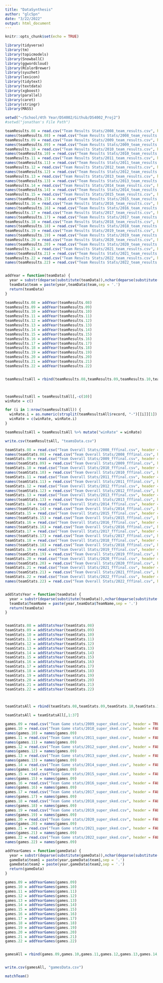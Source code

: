 ```yaml
---
title: "DataSynthesis"
author: "glc5pn"
date: "3/22/2022"
output: html_document
---
```


```r
knitr::opts_chunk$set(echo = TRUE)

library(tidyverse)
library(tm)
library(topicmodels)
library(SnowballC)
library(ggwordcloud)
library(RColorBrewer)
library(syuzhet)
library(lexicon)
library(tidytext)
library(textdata)
library(xgboost)
library(parallel)
library(caret)
library(stringr)
library(MASS)

setwd("~/School/4th Year/DS4002/Github/DS4002_Proj2")
#setwd("jonathan's File Path")
```


```r
teamResults.08 = read.csv("Team Results Stats/2008_team_results.csv", header = FALSE)[-c(1),]
names(teamResults.08) = read.csv("Team Results Stats/2008_team_results.csv", header = FALSE)[1,]
teamResults.09 = read.csv("Team Results Stats/2009_team_results.csv", header = FALSE)[-c(1),]
names(teamResults.09) = read.csv("Team Results Stats/2009_team_results.csv", header = FALSE)[1,]
teamResults.10 = read.csv("Team Results Stats/2010_team_results.csv", header = FALSE)[-c(1),]
names(teamResults.10) = read.csv("Team Results Stats/2010_team_results.csv", header = FALSE)[1,]
teamResults.11 = read.csv("Team Results Stats/2011_team_results.csv", header = FALSE)[-c(1),]
names(teamResults.11) = read.csv("Team Results Stats/2011_team_results.csv", header = FALSE)[1,]
teamResults.12 = read.csv("Team Results Stats/2012_team_results.csv", header = FALSE)[-c(1),]
names(teamResults.12) = read.csv("Team Results Stats/2012_team_results.csv", header = FALSE)[1,]
teamResults.13 = read.csv("Team Results Stats/2013_team_results.csv", header = FALSE)[-c(1),]
names(teamResults.13) = read.csv("Team Results Stats/2013_team_results.csv", header = FALSE)[1,]
teamResults.14 = read.csv("Team Results Stats/2014_team_results.csv", header = FALSE)[-c(1),]
names(teamResults.14) = read.csv("Team Results Stats/2014_team_results.csv", header = FALSE)[1,]
teamResults.15 = read.csv("Team Results Stats/2015_team_results.csv", header = FALSE)[-c(1),]
names(teamResults.15) = read.csv("Team Results Stats/2015_team_results.csv", header = FALSE)[1,]
teamResults.16 = read.csv("Team Results Stats/2016_team_results.csv", header = FALSE)[-c(1),]
names(teamResults.16) = read.csv("Team Results Stats/2016_team_results.csv", header = FALSE)[1,]
teamResults.17 = read.csv("Team Results Stats/2017_team_results.csv", header = FALSE)[-c(1),]
names(teamResults.17) = read.csv("Team Results Stats/2017_team_results.csv", header = FALSE)[1,]
teamResults.18 = read.csv("Team Results Stats/2018_team_results.csv", header = FALSE)[-c(1),]
names(teamResults.18) = read.csv("Team Results Stats/2018_team_results.csv", header = FALSE)[1,]
teamResults.19 = read.csv("Team Results Stats/2019_team_results.csv", header = FALSE)[-c(1),]
names(teamResults.19) = read.csv("Team Results Stats/2019_team_results.csv", header = FALSE)[1,]
teamResults.20 = read.csv("Team Results Stats/2020_team_results.csv", header = FALSE)[-c(1),]
names(teamResults.20) = read.csv("Team Results Stats/2020_team_results.csv", header = FALSE)[1,]
teamResults.21 = read.csv("Team Results Stats/2021_team_results.csv", header = FALSE)[-c(1),]
names(teamResults.21) = read.csv("Team Results Stats/2021_team_results.csv", header = FALSE)[1,]
teamResults.22 = read.csv("Team Results Stats/2022_team_results.csv", header = FALSE)[-c(1),]
names(teamResults.22) = read.csv("Team Results Stats/2022_team_results.csv", header = FALSE)[1,]


addYear = function(teamData) {
  year = substr(deparse(substitute(teamData)),nchar(deparse(substitute(teamData)))-1,nchar(deparse(substitute(teamData))))
  teamData$team = paste(year,teamData$team,sep = '.')
  return(teamData)
}

teamResults.08 = addYear(teamResults.08)
teamResults.09 = addYear(teamResults.09)
teamResults.10 = addYear(teamResults.10)
teamResults.11 = addYear(teamResults.11)
teamResults.12 = addYear(teamResults.12)
teamResults.13 = addYear(teamResults.13)
teamResults.14 = addYear(teamResults.14)
teamResults.15 = addYear(teamResults.15)
teamResults.16 = addYear(teamResults.16)
teamResults.17 = addYear(teamResults.17)
teamResults.18 = addYear(teamResults.18)
teamResults.19 = addYear(teamResults.19)
teamResults.20 = addYear(teamResults.20)
teamResults.21 = addYear(teamResults.21)
teamResults.22 = addYear(teamResults.22)


teamResultsAll = rbind(teamResults.08,teamResults.09,teamResults.10,teamResults.11,teamResults.12,teamResults.13,teamResults.14,teamResults.15,teamResults.16,teamResults.17,teamResults.18,teamResults.19,teamResults.20,teamResults.21,teamResults.22)



teamResultsAll = teamResultsAll[,-c(10)]
winRate = c()

for (i in 1:nrow(teamResultsAll)) {
  winRate.i = as.numeric(strsplit(teamResultsAll$record, "-")[[i]][1]) / (as.numeric(strsplit(teamResultsAll$record, "-")[[i]][2]) + as.numeric(strsplit(teamResultsAll$record, "-")[[i]][1]))
  winRate = c(winRate, winRate.i)
}

teamResultsAll = teamResultsAll %>% mutate("winRate" = winRate)

write.csv(teamResultsAll, "teamsData.csv")
```




```r
teamStats.08 = read.csv("Team Overall Stats/2008_fffinal.csv", header = FALSE)[-c(1),]
names(teamStats.08) = read.csv("Team Overall Stats/2008_fffinal.csv", header = FALSE)[1,]
teamStats.09 = read.csv("Team Overall Stats/2009_fffinal.csv", header = FALSE)[-c(1),]
names(teamStats.09) = read.csv("Team Overall Stats/2009_fffinal.csv", header = FALSE)[1,]
teamStats.10 = read.csv("Team Overall Stats/2010_fffinal.csv", header = FALSE)[-c(1),]
names(teamStats.10) = read.csv("Team Overall Stats/2010_fffinal.csv", header = FALSE)[1,]
teamStats.11 = read.csv("Team Overall Stats/2011_fffinal.csv", header = FALSE)[-c(1),]
names(teamStats.11) = read.csv("Team Overall Stats/2011_fffinal.csv", header = FALSE)[1,]
teamStats.12 = read.csv("Team Overall Stats/2012_fffinal.csv", header = FALSE)[-c(1),]
names(teamStats.12) = read.csv("Team Overall Stats/2012_fffinal.csv", header = FALSE)[1,]
teamStats.13 = read.csv("Team Overall Stats/2013_fffinal.csv", header = FALSE)[-c(1),]
names(teamStats.13) = read.csv("Team Overall Stats/2013_fffinal.csv", header = FALSE)[1,]
teamStats.14 = read.csv("Team Overall Stats/2014_fffinal.csv", header = FALSE)[-c(1),]
names(teamStats.14) = read.csv("Team Overall Stats/2014_fffinal.csv", header = FALSE)[1,]
teamStats.15 = read.csv("Team Overall Stats/2015_fffinal.csv", header = FALSE)[-c(1),]
names(teamStats.15) = read.csv("Team Overall Stats/2015_fffinal.csv", header = FALSE)[1,]
teamStats.16 = read.csv("Team Overall Stats/2016_fffinal.csv", header = FALSE)[-c(1),]
names(teamStats.16) = read.csv("Team Overall Stats/2016_fffinal.csv", header = FALSE)[1,]
teamStats.17 = read.csv("Team Overall Stats/2017_fffinal.csv", header = FALSE)[-c(1),]
names(teamStats.17) = read.csv("Team Overall Stats/2017_fffinal.csv", header = FALSE)[1,]
teamStats.18 = read.csv("Team Overall Stats/2018_fffinal.csv", header = FALSE)[-c(1),]
names(teamStats.18) = read.csv("Team Overall Stats/2018_fffinal.csv", header = FALSE)[1,]
teamStats.19 = read.csv("Team Overall Stats/2019_fffinal.csv", header = FALSE)[-c(1),]
names(teamStats.19) = read.csv("Team Overall Stats/2019_fffinal.csv", header = FALSE)[1,]
teamStats.20 = read.csv("Team Overall Stats/2020_fffinal.csv", header = FALSE)[-c(1),]
names(teamStats.20) = read.csv("Team Overall Stats/2020_fffinal.csv", header = FALSE)[1,]
teamStats.21 = read.csv("Team Overall Stats/2021_fffinal.csv", header = FALSE)[-c(1),]
names(teamStats.21) = read.csv("Team Overall Stats/2021_fffinal.csv", header = FALSE)[1,]
teamStats.22 = read.csv("Team Overall Stats/2022_fffinal.csv", header = FALSE)[-c(1),]
names(teamStats.22) = read.csv("Team Overall Stats/2022_fffinal.csv", header = FALSE)[1,]


addStatsYear = function(teamData) {
  year = substr(deparse(substitute(teamData)),nchar(deparse(substitute(teamData)))-1,nchar(deparse(substitute(teamData))))
  teamData$TeamName = paste(year,teamData$TeamName,sep = '.')
  return(teamData)
}


teamStats.08 = addStatsYear(teamStats.08)
teamStats.09 = addStatsYear(teamStats.09)
teamStats.10 = addStatsYear(teamStats.10)
teamStats.11 = addStatsYear(teamStats.11)
teamStats.12 = addStatsYear(teamStats.12)
teamStats.13 = addStatsYear(teamStats.13)
teamStats.14 = addStatsYear(teamStats.14)
teamStats.15 = addStatsYear(teamStats.15)
teamStats.16 = addStatsYear(teamStats.16)
teamStats.17 = addStatsYear(teamStats.17)
teamStats.18 = addStatsYear(teamStats.18)
teamStats.19 = addStatsYear(teamStats.19)
teamStats.20 = addStatsYear(teamStats.20)
teamStats.21 = addStatsYear(teamStats.21)
teamStats.22 = addStatsYear(teamStats.22)



teamStatsAll = rbind(teamStats.08,teamStats.09,teamStats.10,teamStats.11,teamStats.12,teamStats.13,teamStats.14,teamStats.15,teamStats.16,teamStats.17,teamStats.18,teamStats.19,teamStats.20,teamStats.21,teamStats.22)

teamStatsAll = teamStatsAll[,1:37]
```


```r
games.09 = read.csv("Team Game stats/2009_super_sked.csv", header = TRUE)
games.10 = read.csv("Team Game stats/2010_super_sked.csv", header = FALSE)[,-c(21:22,51:55)]
names(games.10) = names(games.09)
games.11 = read.csv("Team Game stats/2011_super_sked.csv", header = FALSE)[,-c(21:22,51:55)]
names(games.11) = names(games.09)
games.12 = read.csv("Team Game stats/2012_super_sked.csv", header = FALSE)[,-c(21:22,51:55)]
names(games.12) = names(games.09)
games.13 = read.csv("Team Game stats/2013_super_sked.csv", header = FALSE)[,-c(21:22,51:55)]
names(games.13) = names(games.09)
games.14 = read.csv("Team Game stats/2014_super_sked.csv", header = FALSE)[,-c(21:22,51:55)]
names(games.14) = names(games.09)
games.15 = read.csv("Team Game stats/2015_super_sked.csv", header = FALSE)[,-c(21:22,51:55)]
names(games.15) = names(games.09)
games.16 = read.csv("Team Game stats/2016_super_sked.csv", header = FALSE)[,-c(21:22,51:55)]
names(games.16) = names(games.09)
games.17 = read.csv("Team Game stats/2017_super_sked.csv", header = FALSE)[,-c(21:22,51:55)]
names(games.17) = names(games.09)
games.18 = read.csv("Team Game stats/2018_super_sked.csv", header = FALSE)[,-c(21:22,51:55)]
names(games.18) = names(games.09)
games.19 = read.csv("Team Game stats/2019_super_sked.csv", header = FALSE)[,-c(21:22,51:55)]
names(games.19) = names(games.09)
games.20 = read.csv("Team Game stats/2020_super_sked.csv", header = FALSE)[,-c(21:22,51:55)]
names(games.20) = names(games.09)
games.21 = read.csv("Team Game stats/2021_super_sked.csv", header = FALSE)[,-c(21:22,51:55)]
names(games.21) = names(games.09)
games.22 = read.csv("Team Game stats/2022_super_sked.csv", header = FALSE)[,-c(21:22,51:55)]
names(games.22) = names(games.09)

addYearGames = function(gameData) {
  year = substr(deparse(substitute(gameData)),nchar(deparse(substitute(gameData)))-1,nchar(deparse(substitute(gameData))))
  gameData$team1 = paste(year,gameData$team1,sep = '.')
  gameData$team2 = paste(year,gameData$team2,sep = '.')
  return(gameData)
}

games.09 = addYearGames(games.09)
games.10 = addYearGames(games.10)
games.11 = addYearGames(games.11)
games.12 = addYearGames(games.12)
games.13 = addYearGames(games.13)
games.14 = addYearGames(games.14)
games.15 = addYearGames(games.15)
games.16 = addYearGames(games.16)
games.17 = addYearGames(games.17)
games.18 = addYearGames(games.18)
games.19 = addYearGames(games.19)
games.20 = addYearGames(games.20)
games.21 = addYearGames(games.21)
games.22 = addYearGames(games.22)


gamesAll = rbind(games.09,games.10,games.11,games.12,games.13,games.14,games.15,games.16,games.17,games.18,games.19,games.20,games.21,games.22)


write.csv(gamesAll, "gamesData.csv")
```



```r

matchTeam()

```



